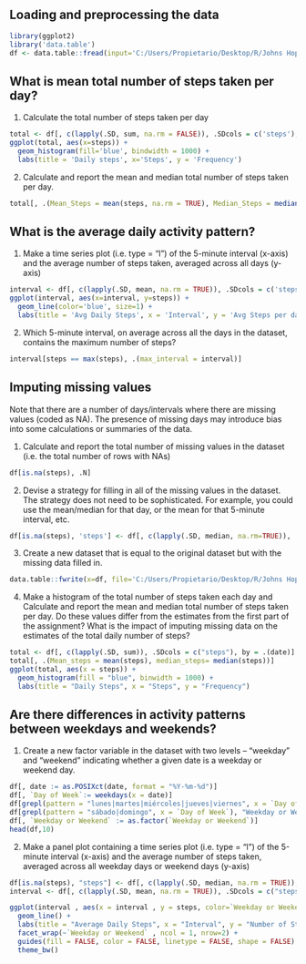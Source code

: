 
## Loading and preprocessing the data
```{r}
library(ggplot2)
library('data.table')
df <- data.table::fread(input='C:/Users/Propietario/Desktop/R/Johns Hopkins/activity.csv')
```



## What is mean total number of steps taken per day?

1. Calculate the total number of steps taken per day
```{r}
total <- df[, c(lapply(.SD, sum, na.rm = FALSE)), .SDcols = c('steps'), by = .(date)]
ggplot(total, aes(x=steps)) +
  geom_histogram(fill='blue', bindwidth = 1000) +
  labs(title = 'Daily steps', x='Steps', y = 'Frequency')
```
2. Calculate and report the mean and median total number of steps taken per day.

```{r}
total[, .(Mean_Steps = mean(steps, na.rm = TRUE), Median_Steps = median(steps, na.rm = TRUE))]
```



## What is the average daily activity pattern?

1. Make a time series plot (i.e. type = "l") of the 5-minute interval (x-axis) and the average number of steps taken, averaged across all days (y-axis)
```{r}
interval <- df[, c(lapply(.SD, mean, na.rm = TRUE)), .SDcols = c('steps'), by = .(interval)]
ggplot(interval, aes(x=interval, y=steps)) +
  geom_line(color='blue', size=1) +
  labs(title = 'Avg Daily Steps', x = 'Interval', y = 'Avg Steps per day')
```


2. Which 5-minute interval, on average across all the days in the dataset, contains the maximum number of steps?
```{r}
interval[steps == max(steps), .(max_interval = interval)]
```


## Imputing missing values

Note that there are a number of days/intervals where there are missing values (coded as NA). The presence of missing days may introduce bias into some calculations or summaries of the data.


1. Calculate and report the total number of missing values in the dataset (i.e. the total number of rows with NAs)
```{r}
df[is.na(steps), .N]
```


2. Devise a strategy for filling in all of the missing values in the dataset. The strategy does not need to be sophisticated. For example, you could use the mean/median for that day, or the mean for that 5-minute interval, etc.
```{r}
df[is.na(steps), 'steps'] <- df[, c(lapply(.SD, median, na.rm=TRUE)), .SDcols = c('steps')]

```

3. Create a new dataset that is equal to the original dataset but with the missing data filled in.
```{r}
data.table::fwrite(x=df, file='C:/Users/Propietario/Desktop/R/Johns Hopkins/tidy_activity.csv', quote= FALSE)
```


4. Make a histogram of the total number of steps taken each day and Calculate and report the mean and median total number of steps taken per day. Do these values differ from the estimates from the first part of the assignment? What is the impact of imputing missing data on the estimates of the total daily number of steps?
```{r}
total <- df[, c(lapply(.SD, sum)), .SDcols = c("steps"), by = .(date)]
total[, .(Mean_steps = mean(steps), median_steps= median(steps))]
ggplot(total, aes(x = steps)) + 
  geom_histogram(fill = "blue", binwidth = 1000) + 
  labs(title = "Daily Steps", x = "Steps", y = "Frequency")
```


## Are there differences in activity patterns between weekdays and weekends?

1. Create a new factor variable in the dataset with two levels -- "weekday" and "weekend" indicating whether a given date is a weekday or weekend day.
```{r}
df[, date := as.POSIXct(date, format = "%Y-%m-%d")]
df[, `Day of Week`:= weekdays(x = date)]
df[grepl(pattern = "lunes|martes|miércoles|jueves|viernes", x = `Day of Week`), "Weekday or Weekend"] <- "Weekday"
df[grepl(pattern = "sábado|domingo", x = `Day of Week`), "Weekday or Weekend"] <- "Weekend"
df[, `Weekday or Weekend` := as.factor(`Weekday or Weekend`)]
head(df,10)
```


2. Make a panel plot containing a time series plot (i.e. type = "l") of the 5-minute interval (x-axis) and the average number of steps taken, averaged across all weekday days or weekend days (y-axis)
```{r}
df[is.na(steps), "steps"] <- df[, c(lapply(.SD, median, na.rm = TRUE)), .SDcols = c("steps")]
interval <- df[, c(lapply(.SD, mean, na.rm = TRUE)), .SDcols = c("steps"), by = .(interval, `Weekday or Weekend`)] 

ggplot(interval , aes(x = interval , y = steps, color=`Weekday or Weekend`)) + 
  geom_line() + 
  labs(title = "Average Daily Steps", x = "Interval", y = "Number of Steps") + 
  facet_wrap(~`Weekday or Weekend` , ncol = 1, nrow=2) +
  guides(fill = FALSE, color = FALSE, linetype = FALSE, shape = FALSE) +
  theme_bw()
```

